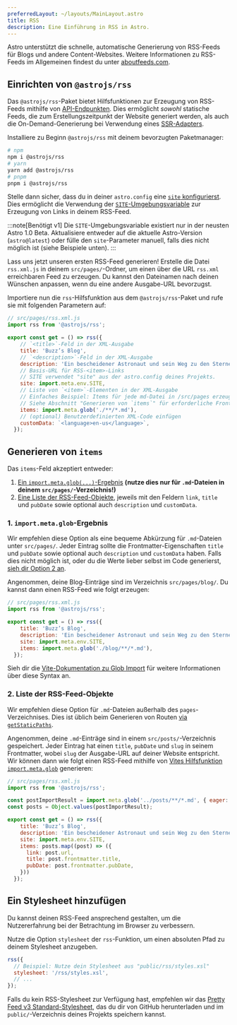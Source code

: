 ```yaml
---
preferredLayout: ~/layouts/MainLayout.astro
title: RSS
description: Eine Einführung in RSS in Astro.
---
```


Astro unterstützt die schnelle, automatische Generierung von RSS-Feeds für Blogs und andere Content-Websites. Weitere Informationen zu RSS-Feeds im Allgemeinen findest du unter [aboutfeeds.com](https://aboutfeeds.com/).

## Einrichten von `@astrojs/rss`

Das `@astrojs/rss`-Paket bietet Hilfsfunktionen zur Erzeugung von RSS-Feeds mithilfe von [API-Endpunkten](/de/core-concepts/astro-pages/#nicht-html-seiten). Dies ermöglicht _sowohl_ statische Feeds, die zum Erstellungszeitpunkt der Website generiert werden, als auch die On-Demand-Generierung bei Verwendung eines [SSR-Adapters](/de/guides/server-side-rendering/#ssr-in-deinem-projekt-aktivieren).

Installiere zu Beginn `@astrojs/rss` mit deinem bevorzugten Paketmanager:

```bash
# npm
npm i @astrojs/rss
# yarn
yarn add @astrojs/rss
# pnpm
pnpm i @astrojs/rss
```

Stelle dann sicher, dass du in deiner `astro.config` eine [`site` konfigurierst](/de/reference/configuration-reference/#site). Dies ermöglicht die Verwendung der [`SITE`-Umgebungsvariable](/de/guides/environment-variables/#default-environment-variables) zur Erzeugung von Links in deinem RSS-Feed.

:::note[Benötigt v1]
Die `SITE`-Umgebungsvariable existiert nur in der neusten Astro 1.0 Beta. Aktualisiere entweder auf die aktuelle Astro-Version (`astro@latest`) oder fülle den `site`-Parameter manuell, falls dies nicht möglich ist (siehe Beispiele unten).
:::

Lass uns jetzt unseren ersten RSS-Feed generieren! Erstelle die Datei `rss.xml.js` in deinem `src/pages/`-Ordner, um einen über die URL `rss.xml` erreichbaren Feed zu erzeugen. Du kannst den Dateinamen nach deinen Wünschen anpassen, wenn du eine andere Ausgabe-URL bevorzugst.

Importiere nun die `rss`-Hilfsfunktion aus dem `@astrojs/rss`-Paket und rufe sie mit folgenden Parametern auf:

```js
// src/pages/rss.xml.js
import rss from '@astrojs/rss';

export const get = () => rss({
    // `<title>`-Feld in der XML-Ausgabe
    title: 'Buzz’s Blog',
    // `<description>`-Feld in der XML-Ausgabe
    description: 'Ein bescheidener Astronaut und sein Weg zu den Sternen',
    // Basis-URL für RSS-<item>-Links
    // SITE verwendet "site" aus der astro.config deines Projekts.
    site: import.meta.env.SITE,
    // Liste von `<item>`-Elementen in der XML-Ausgabe
    // Einfaches Beispiel: Items für jede md-Datei in /src/pages erzeugen
    // Siehe Abschnitt "Generieren von `items`" für erforderliche Frontmatter und erweiterte Anwendungsfälle
    items: import.meta.glob('./**/*.md'),
    // (optional) Benutzerdefinierten XML-Code einfügen
    customData: `<language>en-us</language>`,
  });
```

## Generieren von `items`

Das `items`-Feld akzeptiert entweder:
1. [Ein `import.meta.glob(...)`-Ergebnis](#1-importmetaglob-ergebnis) **(nutze dies nur für `.md`-Dateien in deinem `src/pages/`-Verzeichnis!)**
2. [Eine Liste der RSS-Feed-Objekte](#2-liste-der-rss-feed-objekte), jeweils mit den Feldern `link`, `title` und `pubDate` sowie optional auch `description` und `customData`.

### 1. `import.meta.glob`-Ergebnis

Wir empfehlen diese Option als eine bequeme Abkürzung für `.md`-Dateien unter `src/pages/`. Jeder Eintrag sollte die Frontmatter-Eigenschaften `title` und `pubDate` sowie optional auch `description` und `customData` haben. Falls dies nicht möglich ist, oder du die Werte lieber selbst im Code generierst, [sieh dir Option 2 an](#2-liste-der-rss-feed-objekte).

Angenommen, deine Blog-Einträge sind im Verzeichnis `src/pages/blog/`. Du kannst dann einen RSS-Feed wie folgt erzeugen:

```js
// src/pages/rss.xml.js
import rss from '@astrojs/rss';

export const get = () => rss({
    title: 'Buzz’s Blog',
    description: 'Ein bescheidener Astronaut und sein Weg zu den Sternen',
    site: import.meta.env.SITE,
    items: import.meta.glob('./blog/**/*.md'),
  });
```

Sieh dir die [Vite-Dokumentation zu Glob Import](https://vitejs.dev/guide/features.html#glob-import) für weitere Informationen über diese Syntax an.

### 2. Liste der RSS-Feed-Objekte

Wir empfehlen diese Option für `.md`-Dateien außerhalb des `pages`-Verzeichnises. Dies ist üblich beim Generieren von Routen [via `getStaticPaths`](/de/reference/api-reference/#getstaticpaths).

Angenommen, deine `.md`-Einträge sind in einem `src/posts/`-Verzeichnis gespeichert. Jeder Eintrag hat einen `title`, `pubDate` und `slug` in seinem Frontmatter, wobei `slug` der Ausgabe-URL auf deiner Website entspricht. Wir können dann wie folgt einen RSS-Feed mithilfe von [Vites Hilfsfunktion `import.meta.glob`](https://vitejs.dev/guide/features.html#glob-import) generieren:

```js
// src/pages/rss.xml.js
import rss from '@astrojs/rss';

const postImportResult = import.meta.glob('../posts/**/*.md', { eager: true });
const posts = Object.values(postImportResult);

export const get = () => rss({
    title: 'Buzz’s Blog',
    description: 'Ein bescheidener Astronaut und sein Weg zu den Sternen',
    site: import.meta.env.SITE,
    items: posts.map((post) => ({
      link: post.url,
      title: post.frontmatter.title,
      pubDate: post.frontmatter.pubDate,
    }))
  });
```

## Ein Stylesheet hinzufügen

Du kannst deinen RSS-Feed ansprechend gestalten, um die Nutzererfahrung bei der Betrachtung im Browser zu verbessern.

Nutze die Option `stylesheet` der `rss`-Funktion, um einen absoluten Pfad zu deinem Stylesheet anzugeben.

```js
rss({
  // Beispiel: Nutze dein Stylesheet aus "public/rss/styles.xsl"
  stylesheet: '/rss/styles.xsl',
  // ...
});
```

Falls du kein RSS-Stylesheet zur Verfügung hast, empfehlen wir das [Pretty Feed v3 Standard-Stylesheet](https://github.com/genmon/aboutfeeds/blob/main/tools/pretty-feed-v3.xsl), das du dir von GitHub herunterladen und im `public/`-Verzeichnis deines Projekts speichern kannst.
